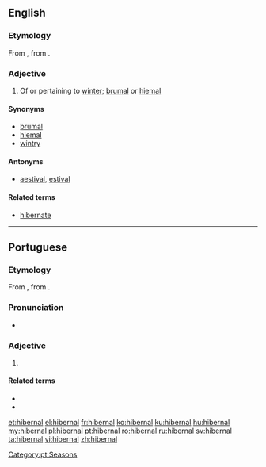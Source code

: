 ==English==

===Etymology===
From {{etyl|la|en}} {{term|hībernālis||wintry|lang=la}}, from  {{term|hiems||winter|lang=la}}.

===Adjective===
{{en-adj}}

# Of or pertaining to [[winter]]; [[brumal]] or [[hiemal]]

====Synonyms====
* [[brumal]]
* [[hiemal]]
* [[wintry]]

====Antonyms====
* [[aestival]], [[estival]]

====Related terms====
* [[hibernate]]

----

==Portuguese==

===Etymology===
From {{etyl|la|pt}} {{term|hībernālis||wintry|lang=la}}, from  {{term|hiems||winter|lang=la}}.

===Pronunciation===
* {{a|PT}} {{IPA|/i.βɨɾ.ˈnaɫ/|lang=pt}}

===Adjective===
{{pt-adj|pl=hibernais}}

# {{l|en|hibernal}}

====Related terms====
* {{l|pt|inverno}}
* {{l|pt|hibernar}}

[[Category:pt:Seasons]]

[[et:hibernal]]
[[el:hibernal]]
[[fr:hibernal]]
[[ko:hibernal]]
[[ku:hibernal]]
[[hu:hibernal]]
[[my:hibernal]]
[[pl:hibernal]]
[[pt:hibernal]]
[[ro:hibernal]]
[[ru:hibernal]]
[[sv:hibernal]]
[[ta:hibernal]]
[[vi:hibernal]]
[[zh:hibernal]]